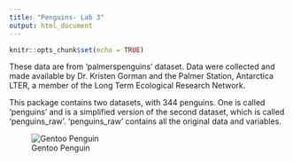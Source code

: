 ```yaml
---
title: "Penguins- Lab 3"
output: html_document
---
```


```r
knitr::opts_chunk$set(echo = TRUE)
```

These data are from 'palmerspenguins' dataset. Data were collected and made available by Dr. Kristen Gorman and the Palmer Station, Antarctica LTER, a member of the Long Term Ecological Research Network.

This package contains two datasets, with 344 penguins. One is called 'penguins' and is a simplified version of the second dataset, which is called 'penguins_raw'. 'penguins_raw' contains all the original data and variables. 

![Gentoo Penguin](https://encrypted-tbn0.gstatic.com/images?q=tbn:ANd9GcT1ZoV3lzDs_s6JjPgwsNarSctQAyWaMEI9nw&s)  

